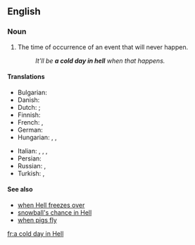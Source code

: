 ==English==

===Noun===
{{en-noun|head=[[a]] [[cold]] [[day]] [[in]] [[Hell]]|cold days in Hell}}

# {{context|idiomatic|slang|lang=en}} The time of occurrence of an event that will never happen.
#: ''It'll be '''a cold day in hell''' when that happens.''

====Translations====
{{trans-top|an event that will never happen}}
* Bulgarian: {{t|bg|когато цъфнат налъмите|tr=kogáto cǎfnat nalǎmite}} {{gloss|when pattens blossom}}
* Danish: {{t|da|en kold dag i helvede}}
* Dutch: {{t|nl|met Sint Juttemis}}; {{t|nl|als pasen en pinksteren op één dag vallen}}
* Finnish: {{t|fi|kun helvetti jäätyy}} {{gloss|when Hell freezes over}}
* French: {{t+|fr|quand les poules auront des dents}} {{gloss|when hens will have teeth}}, {{t+|fr|semaine aux quatre jeudis}} {{gloss|week with four Thursdays}}
* German: {{t|de|nie im Leben}} {{gloss|not in a lifetime}}
* Hungarian: {{t|hu|majd ha piros hó esik}} {{gloss|when red snowflakes is snowing}}, {{t|hu|majd ha cigánygyerekek potyognak az égből}} {{gloss|when gipsy children are streaming from the sky}}, {{t|hu|majd ha a pokol befagy}} {{gloss|when Hell freezes over}}
{{trans-mid}}
* Italian: {{t|it|alle calende greche}} {{gloss|when it will be a Roman holiday in the greek calendar}}, {{t|it|quando gli asini voleranno}} {{gloss|when donkeys will fly}}, {{t+|it|mai}}, {{t|it|quando gli asini voleranno}}
* Persian: {{t|fa|وقت گل نی}}
* Russian: {{t|ru|когда рак на горе свистнет|tr=kogdá rak na goré svístnet}} {{gloss|when a crayfish whistles on the mountain}}, {{t+|ru|после дождичка в четверг|tr=pósle dóždička v četvérg}} {{gloss|after a small rain on Thursday}}
* Turkish: {{t|tr|kırmızı kar yağınca}} {{gloss|when it snows red}}, {{t|tr|çıkmaz ayın son çarşambası}} {{gloss|the last Wednesday of the non-ending month}}
{{trans-bottom}}

====See also====
* [[when Hell freezes over]]
* [[snowball's chance in Hell]]
* [[when pigs fly]]

[[fr:a cold day in Hell]]